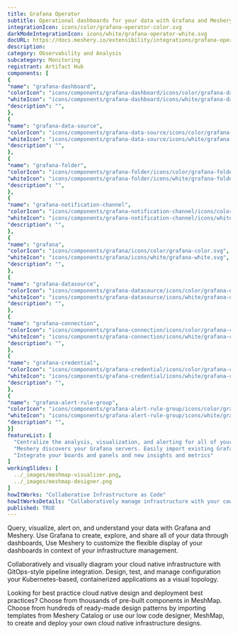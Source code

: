 ```yaml
---
title: Grafana Operator
subtitle: Operational dashboards for your data with Grafana and Meshery
integrationIcon: icons/color/grafana-operator-color.svg
darkModeIntegrationIcon: icons/white/grafana-operator-white.svg
docURL: https://docs.meshery.io/extensibility/integrations/grafana-operator
description: 
category: Observability and Analysis
subcategory: Monitoring
registrant: Artifact Hub
components: [
{
"name": "grafana-dashboard",
"colorIcon": "icons/components/grafana-dashboard/icons/color/grafana-dashboard-color.svg",
"whiteIcon": "icons/components/grafana-dashboard/icons/white/grafana-dashboard-white.svg",
"description": "",
},
{
"name": "grafana-data-source",
"colorIcon": "icons/components/grafana-data-source/icons/color/grafana-data-source-color.svg",
"whiteIcon": "icons/components/grafana-data-source/icons/white/grafana-data-source-white.svg",
"description": "",
},
{
"name": "grafana-folder",
"colorIcon": "icons/components/grafana-folder/icons/color/grafana-folder-color.svg",
"whiteIcon": "icons/components/grafana-folder/icons/white/grafana-folder-white.svg",
"description": "",
},
{
"name": "grafana-notification-channel",
"colorIcon": "icons/components/grafana-notification-channel/icons/color/grafana-notification-channel-color.svg",
"whiteIcon": "icons/components/grafana-notification-channel/icons/white/grafana-notification-channel-white.svg",
"description": "",
},
{
"name": "grafana",
"colorIcon": "icons/components/grafana/icons/color/grafana-color.svg",
"whiteIcon": "icons/components/grafana/icons/white/grafana-white.svg",
"description": "",
},
{
"name": "grafana-datasource",
"colorIcon": "icons/components/grafana-datasource/icons/color/grafana-datasource-color.svg",
"whiteIcon": "icons/components/grafana-datasource/icons/white/grafana-datasource-white.svg",
"description": "",
},
{
"name": "grafana-connection",
"colorIcon": "icons/components/grafana-connection/icons/color/grafana-connection-color.svg",
"whiteIcon": "icons/components/grafana-connection/icons/white/grafana-connection-white.svg",
"description": "",
},
{
"name": "grafana-credential",
"colorIcon": "icons/components/grafana-credential/icons/color/grafana-credential-color.svg",
"whiteIcon": "icons/components/grafana-credential/icons/white/grafana-credential-white.svg",
"description": "",
},
{
"name": "grafana-alert-rule-group",
"colorIcon": "icons/components/grafana-alert-rule-group/icons/color/grafana-alert-rule-group-color.svg",
"whiteIcon": "icons/components/grafana-alert-rule-group/icons/white/grafana-alert-rule-group-white.svg",
"description": "",
}]
featureList: [
  "Centralize the analysis, visualization, and alerting for all of your data with Grafana.",
  "Meshery discovers your Grafana servers. Easily import existing Grafana dashboards and panels into Meshery",
  "Integrate your boards and panels and new insights and metrics"
]
workingSlides: [
  ../_images/meshmap-visualizer.png,
  ../_images/meshmap-designer.png
]
howItWorks: "Collaborative Infrastructure as Code"
howItWorksDetails: "Collaboratively manage infrastructure with your coworkers synchronously sharing the same designs."
published: TRUE
---
```

<p>
Query, visualize, alert on, and understand your data with Grafana and Meshery. Use Grafana to create, explore, and share all of your data through dashboards,
Use Meshery to customize the flexible display of your dashboards in context of your infrastructure management.
</p>
<p>
    Collaboratively and visually diagram your cloud native infrastructure with GitOps-style pipeline integration. Design, test, and manage configuration your Kubernetes-based, containerized applications as a visual topology.
</p>
<p>
    Looking for best practice cloud native design and deployment best practices? Choose from thousands of pre-built components in MeshMap. Choose from hundreds of ready-made design patterns by importing templates from Meshery Catalog or use our low code designer, MeshMap, to create and deploy your own cloud native infrastructure designs.
</p>
